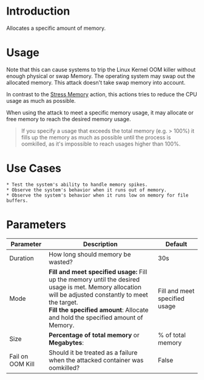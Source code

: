 # Introduction

Allocates a specific amount of memory.

# Usage

Note that this can cause systems to trip the Linux Kernel OOM killer without enough physical or swap Memory.
The operating system may swap out the allocated memory. This attack doesn't take swap memory into account.

In contrast to the [Stress Memory](/action/com.steadybit.extension_container.stress_mem) action, this actions tries to reduce the CPU usage as much as possible.

When using the attack to meet a specific memory usage, it may allocate or free memory to reach the desired memory usage.

> If you specify a usage that exceeds the total memory (e.g. > 100%) it fills up the memory as much as possible until the process is oomkilled, as it's impossible to reach usages higher than 100%.

# Use Cases

    * Test the system's ability to handle memory spikes.
    * Observe the system's behavior when it runs out of memory.
    * Observe the system's behavior when it runs low on memory for file buffers.

# Parameters

| Parameter        | Description                                                                                                                                                                                                                                   | Default                       |
|------------------|-----------------------------------------------------------------------------------------------------------------------------------------------------------------------------------------------------------------------------------------------|-------------------------------|
| Duration         | How long should memory be wasted?                                                                                                                                                                                                             | 30s                           |
| Mode             | **Fill and meet specified usage:** Fill up the memory until the desired usage is met. Memory allocation will be adjusted constantly to meet the target.<br/> **Fill the specified amount**: Allocate and hold the specified amount of Memory. | Fill and meet specified usage |
| Size             | **Percentage of total memory** or **Megabytes**:                                                                                                                                                                                              | % of total memory             |
| Fail on OOM Kill | Should it be treated as a failure when the attacked container was oomkilled?                                                                                                                                                                  | False                         |
